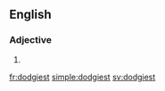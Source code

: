 ==English==

===Adjective===
{{head|en}}

# {{en-superlative of|dodgy}}

[[fr:dodgiest]]
[[simple:dodgiest]]
[[sv:dodgiest]]